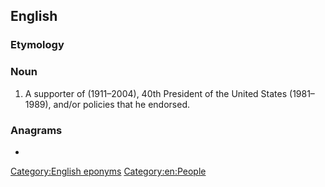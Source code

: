 ==English==

===Etymology===
{{suffix|Reagan|ite|lang=en}}

===Noun===
{{en-noun}}

# A supporter of {{w|Ronald Reagan}} (1911–2004), 40th President of the United States (1981–1989), and/or policies that he endorsed.

===Anagrams===
* {{anagrams|en|a=aaeeginrt|retainage}}

[[Category:English eponyms]]
[[Category:en:People]]